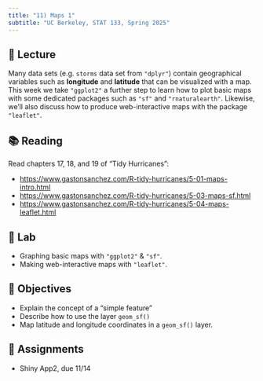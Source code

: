 ```yaml
---
title: "11) Maps 1"
subtitle: "UC Berkeley, STAT 133, Spring 2025"
---
```



## 📖 Lecture

Many data sets (e.g. `storms` data set from `"dplyr"`) contain geographical variables such as **longitude** and **latitude** that can be visualized with a map.
This week we take `"ggplot2"` a further step to learn how to plot basic maps with some dedicated packages such as `"sf"` and `"rnaturalearth"`.
Likewise, we'll also discuss how to produce web-interactive maps with the package `"leaflet"`.



## 📚 Reading

Read chapters 17, 18, and 19 of "Tidy Hurricanes":

- <a href="https://www.gastonsanchez.com/R-tidy-hurricanes/5-01-maps-intro.html" target="_blank">https://www.gastonsanchez.com/R-tidy-hurricanes/5-01-maps-intro.html</a>
- <a href="https://www.gastonsanchez.com/R-tidy-hurricanes/5-03-maps-sf.html" target="_blank">https://www.gastonsanchez.com/R-tidy-hurricanes/5-03-maps-sf.html</a>
- <a href="https://www.gastonsanchez.com/R-tidy-hurricanes/5-04-maps-leaflet.html" target="_blank">https://www.gastonsanchez.com/R-tidy-hurricanes/5-04-maps-leaflet.html</a>


## 🔬 Lab

- Graphing basic maps with `"ggplot2"` & `"sf"`.
- Making web-interactive maps with `"leaflet"`.



## 🎯 Objectives

- Explain the concept of a "simple feature"
- Describe how to use the layer `geom_sf()`
- Map latitude and longitude coordinates in a `geom_sf()` layer.



## 🔔 Assignments

- Shiny App2, due 11/14
